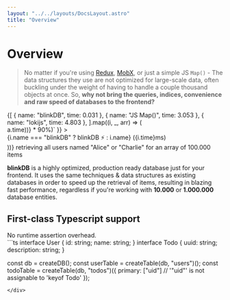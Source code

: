 ```yaml
---
layout: "../../layouts/DocsLayout.astro"
title: "Overview"
---
```



# Overview

> No matter if you're using [Redux](https://redux.js.org/), [MobX](https://mobx.js.org/README.html), or just a simple JS `Map()` -
> The data structures they use are not optimized for large-scale data, often buckling under the weight of having to handle
> a couple thousand objects at once. So, **why not bring the queries, indices, convenience and raw speed of databases to the frontend?**

<div class="my-16">
<div class="py-4">
  {[
    { name: "blinkDB", time: 0.031 },
    { name: "JS Map()", time: 3.053 },
    { name: "lokijs", time: 4.803 },
  ].map((i, _, arr) => (
    <div class="flex items-center space-x-2">
      <div
        class="h-4"
        style={{ width: `calc(${i.time / Math.max(...arr.map((a) => a.time))} * 90%)` }}
      >
        <div class="rounded-sm h-full bg-blue-400" />
      </div>
      <span>
        {i.name === "blinkDB" ? <span class="font-bold">blinkDB ⚡</span> : i.name}
        <span class="text-xs italic">({i.time}ms)</span>
      </span>
    </div>
  ))}
  <span class="text-xs">
    retrieving all users named "Alice" or "Charlie" for an array of 100.000 items
  </span>
</div>

**blinkDB** is a highly optimized, production ready database just for your frontend. It uses the same
techniques & data structures as existing databases in order to speed up the retrieval of items,
resulting in blazing fast performance, regardless if you're working with **10.000** or **1.000.000** database entities.

</div>

<div class="flex flex-col md:flex-row sm:space-x-2">
  <div class="flex-auto basis-1/2">
    <TypescriptIcon class="h-20" />
    <h2 class="!mt-0">First-class Typescript support</h2>
    No runtime assertion overhead.
  </div>
  ```ts
  interface User { id: string; name: string; }
  interface Todo { uuid: string; description: string; }

  const db = createDB();
  const userTable = createTable<User>(db, "users")();
  const todoTable = createTable<Todo>(db, "todos")({
    primary: ["uid"] // '"uid"' is not assignable to 'keyof Todo'
  });
  ```
</div>
